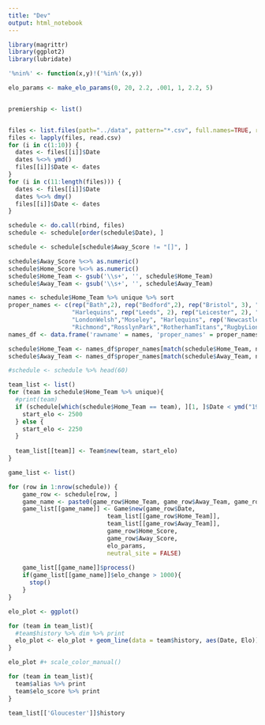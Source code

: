 ```yaml
---
title: "Dev"
output: html_notebook
---
```


```r
library(magrittr)
library(ggplot2)
library(lubridate)

'%nin%' <- function(x,y)!('%in%'(x,y))

elo_params <- make_elo_params(0, 20, 2.2, .001, 1, 2.2, 5)


premiership <- list()


files <- list.files(path="../data", pattern="*.csv", full.names=TRUE, recursive=FALSE)
files <- lapply(files, read.csv)
for (i in c(1:10)) {
  dates <- files[[i]]$Date
  dates %<>% ymd()
  files[[i]]$Date <- dates
}
for (i in c(11:length(files))) {
  dates <- files[[i]]$Date
  dates %<>% dmy()
  files[[i]]$Date <- dates
}

schedule <- do.call(rbind, files)
schedule <- schedule[order(schedule$Date), ]

schedule <- schedule[schedule$Away_Score != "[]", ]

schedule$Away_Score %<>% as.numeric()
schedule$Home_Score %<>% as.numeric()
schedule$Home_Team <- gsub('\\s+', '', schedule$Home_Team)
schedule$Away_Team <- gsub('\\s+', '', schedule$Away_Team)

names <- schedule$Home_Team %>% unique %>% sort
proper_names <- c(rep("Bath",2), rep("Bedford",2), rep("Bristol", 3), "Coventry", "Exeter", rep("Gloucester",3), 
                  "Harlequins", rep("Leeds", 2), rep("Leicester", 2), "LiverpoolStHelens", "LondonIrish", "LondonScottish", "Wasps",
                  "LondonWelsh","Moseley", "Harlequins", rep('NewcastleFalcons',2),"NorthamptonSaints","Nottingham","Orrell",
                  "Richmond","RosslynPark","RotherhamTitans","RugbyLions", rep("Sale",2),"Saracens","Wasps","Waterloo","WestHartlepool","WorcesterWarriors")
names_df <- data.frame('rawname' = names, 'proper_names' = proper_names)   

schedule$Home_Team <- names_df$proper_names[match(schedule$Home_Team, names_df$rawname)]
schedule$Away_Team <- names_df$proper_names[match(schedule$Away_Team, names_df$rawname)]

#schedule <- schedule %>% head(60)

```

```r
team_list <- list()
for (team in schedule$Home_Team %>% unique){
  #print(team)
  if (schedule[which(schedule$Home_Team == team), ][1, ]$Date < ymd("19880101")) {
    start_elo <- 2500
  } else {
    start_elo <- 2250
  }
  
  team_list[[team]] <- Team$new(team, start_elo)
}

game_list <- list()

for (row in 1:nrow(schedule)) {
    game_row <- schedule[row, ]
    game_name <- paste0(game_row$Home_Team, game_row$Away_Team, game_row$Date)
    game_list[[game_name]] <- Game$new(game_row$Date,
                            team_list[[game_row$Home_Team]],
                            team_list[[game_row$Away_Team]],
                            game_row$Home_Score,
                            game_row$Away_Score,
                            elo_params,
                            neutral_site = FALSE)
    
    game_list[[game_name]]$process()
    if(game_list[[game_name]]$elo_change > 1000){
      stop()
    }
}
```

```r
elo_plot <- ggplot()

for (team in team_list){
  #team$history %>% dim %>% print
  elo_plot <- elo_plot + geom_line(data = team$history, aes(Date, Elo))
}

elo_plot #+ scale_color_manual()

```




```r
for (team in team_list){
  team$alias %>% print
  team$elo_score %>% print
}
```
```r
team_list[['Gloucester']]$history
```

